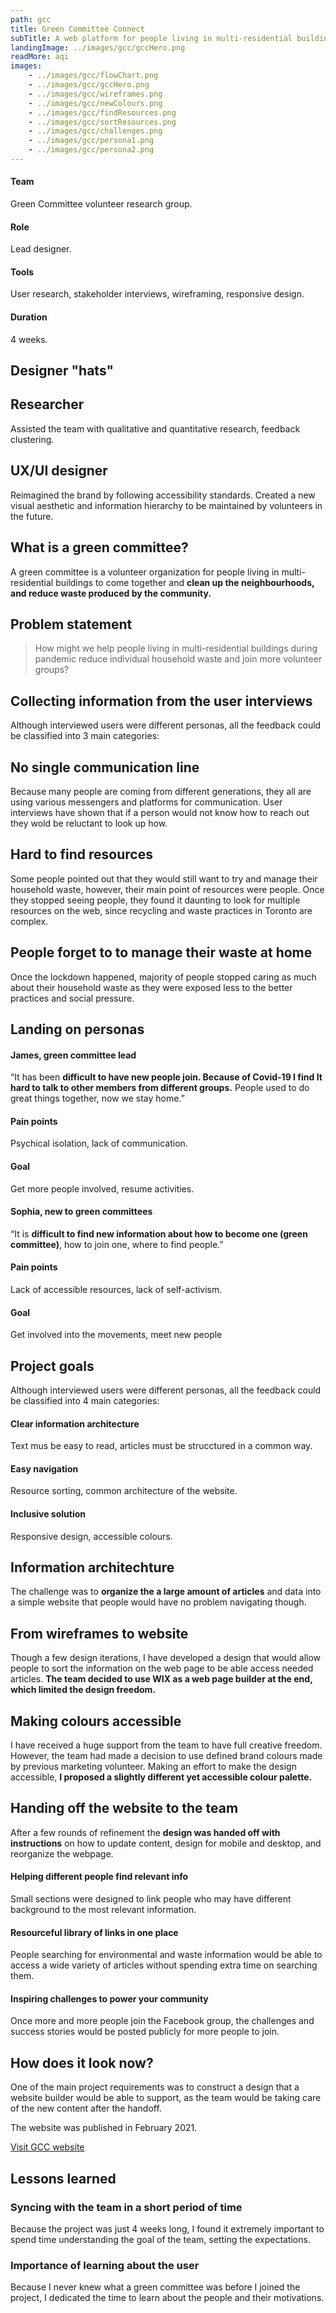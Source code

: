 ```yaml
---
path: gcc
title: Green Committee Connect
subTitle: A web platform for people living in multi-residential buildings to join volunteer organizations to clean neighbourhoods and reduce waste produced by the community. 
landingImage: ../images/gcc/gccHero.png
readMore: aqi
images:
    - ../images/gcc/flowChart.png
    - ../images/gcc/gccHero.png
    - ../images/gcc/wireframes.png
    - ../images/gcc/newColours.png 
    - ../images/gcc/findResources.png
    - ../images/gcc/sortResources.png
    - ../images/gcc/challenges.png 
    - ../images/gcc/persona1.png 
    - ../images/gcc/persona2.png 
---
```


<GatsbyImage alt="High-fidelity mock-ups representing main sections of the GCC website: the hero intro, the mission, the find out what your green committee needs the most, and the featured challenges." image={props.gccHero} />

<Grid cols={4} mobileCols={2} mobileRows={2} className="mt-100"> 
    <div className="p-16">
        <h4 className="f-24 mb-16 mt-16">Team</h4>
        <p>Green Committee volunteer research group.</p>
    </div>
    <div className="p-16">
        <h4 className="f-24 mb-16 mt-16">Role</h4>
        <p>Lead designer.</p>
    </div>
    <div className="p-16">
        <h4 className="f-24 mb-16 mt-16">Tools</h4>
        <p>User research, stakeholder interviews, wireframing, responsive design. </p>
    </div>
    <div className="p-16">
        <h4 className="f-24 mb-16 mt-16">Duration</h4>
        <p>4 weeks.</p>
    </div>
</Grid>

## Designer "hats"

<Grid rows={2} className="w-500 m-w-100">
    <div className="flex flex-center">
        <div className="h-100 mt-50"><Research /></div>
        <div className="pl-48">
            <h2 className="f-24 mb-16 mt-16">Researcher</h2>
            <p>Assisted the team with  qualitative and quantitative research, feedback clustering. </p>
        </div>
    </div>
    <div className="flex flex-center">
        <div className="h-100 mt-50"><Wireframe /></div>
        <div className="pl-48">
            <h2 className="f-24 mb-16 mt-16">UX/UI designer</h2>
            <p>Reimagined the brand by following accessibility standards. Created a new visual aesthetic and information hierarchy to be maintained by volunteers in the future.</p>
        </div>
    </div>
</Grid>

## What is a green committee?

A green committee is a volunteer organization for people living in multi-residential buildings to come together and **clean up the neighbourhoods, and reduce waste produced by the community.**

## Problem statement

<BlockQuote background="#cde2cc59">
    How might we help people living in multi-residential buildings during pandemic reduce individual household waste and join more volunteer groups? 
</BlockQuote>

## Collecting information from the user interviews

Although interviewed users were different personas, all the feedback could be classified into 3 main categories:

<Grid rows={3} className="w-500 m-w-100">
    <div className="flex flex-center">
        <div className="h-100 mt-50 min-w-30"><People /></div>
        <div className="pl-48">
            <h2 className="f-24 mb-16 mt-16">No single communication line</h2>
            <p>Because many people are coming from different generations, they all are using various messengers and platforms for communication. User interviews have shown that if a person would not know how to reach out they wold be reluctant to look up how.</p>
        </div>
    </div>
    <div className="flex flex-center">
        <div className="h-100 mt-50 min-w-30 "><Paper /></div>
        <div className="pl-48">
            <h2 className="f-24 mb-16 mt-16">Hard to find resources </h2>
            <p>Some people pointed out that they would still want to try and manage their household waste, however, their main point of resources were people. Once they stopped seeing people, they found it daunting to look for multiple resources on the web, since recycling and waste practices in Toronto are complex.</p>
        </div>
    </div>
    <div className="flex flex-center">
        <div className="h-100 mt-50 min-w-30 "><Lightbulb /></div>
        <div className="pl-48">
            <h2 className="f-24 mb-16 mt-16">People forget to to manage their waste at home </h2>
            <p>Once the lockdown happened, majority of people stopped caring as much about their household waste as they were exposed less to the better practices and social pressure.</p>
        </div>
    </div>
</Grid>

## Landing on personas

<Grid rows={2} mobileRows={1} mobileCols={1} className="persona1 w-90 mt-100 mrl-auto">
    <Grid cols={['1fr', '3.5fr']} mobileCols={1} mobileRows={1} className="m-justify-center">
        <GatsbyImage imgStyle={{'object-fit': 'contain'}} alt="A photo of a younger latino man weating a suit, having his hair styled back" className="m-w-50 m-mb-32" image={props.persona1}/>
        <div  className="pl-48 m-pl-0">
            <h4 className="w-100 f-24 mb-16 mt-16">James, green committee lead</h4>
                <p>“It has been <strong>difficult to have new people join. Because of Covid-19 I find It hard to talk to other members from different groups.</strong> People used to do great things together, now we stay home.”</p>
        </div>
    </Grid>
    <Grid cols={2} mobileCols={1} mobileRows={1} className="mt-16"> 
        <div>
            <h4 className="w-100 f-24 mb-16 mt-16">Pain points</h4>
            <p>Psychical isolation, lack of communication. </p>
        </div>
        <div >
            <h4 className="f-24 mb-16 mt-16">Goal</h4>
            <p>Get more people involved, resume activities.</p>
      </div>
    </Grid>
</Grid>

<Grid rows={2} mobileRows={1} mobileCols={1} className="persona2 w-90 mt-100 mrl-auto">
    <Grid cols={['1fr', '3.5fr']} mobileCols={1} mobileRows={1} className="m-justify-center">
        <GatsbyImage imgStyle={{'object-fit': 'contain'}} alt="Image of a middle aged white woman with dark hair and gree eyes." className="m-w-50 m-mb-32" image={props.persona2}/>
        <div  className="pl-48 m-pl-0">
            <h4 className="w-100 f-24 mb-16 mt-16">Sophia, new to green committees </h4>
                <p>“It is <strong>difficult to find new information about how to become one (green committee)</strong>, how to join one, where to find people.”</p>
        </div>
    </Grid>
    <Grid cols={2} mobileCols={1} mobileRows={1} className="mt-16"> 
      <div className="w-90">
          <h4 className="w-100 f-24 mb-16 mt-16">Pain points</h4>
          <p>Lack of accessible resources, lack of self-activism.</p>
      </div>
        <div className="w-90">
          <h4 className="f-24 mb-16 mt-16">Goal</h4>
          <p>Get involved into the movements, meet new people</p>
      </div>
    </Grid>
</Grid>

## Project goals

Although interviewed users were different personas, all the feedback could be classified into 4 main categories:

<Grid cols={3} mobileCols={1} mobileRows={3}> 
    <div className="p-16">
        <h4 className="f-24 mb-16 mt-16">Clear information architecture</h4>
        <p>Text mus be easy to read, articles must be strucctured in a common way.</p>
    </div>
    <div className="p-16">
        <h4 className="f-24 mb-16 mt-16">Easy navigation</h4>
        <p>Resource sorting, common architecture of the website.</p>
    </div>
    <div className="p-16">
        <h4 className="f-24 mb-16 mt-16">Inclusive solution</h4>
        <p>Responsive design, accessible colours. </p>
    </div>
</Grid>


## Information architechture

The challenge was to **organize the a large amount of articles** and data into a simple website that people would have no problem navigating though.

<Overflow caption="Information architecture flowchart.">
   <GccFlowchart/>
</Overflow>

## From wireframes to website
Though a few design iterations, I have developed a design that would allow people to sort the information on the web page to be able access needed articles. **The team decided to use WIX as a web page builder at the end, which limited the design freedom.**
<GatsbyImage alt="A user interface sketches using original content provided by the team: understand how to educe waste and be greener." image={props.wireframes}/>
<Overflow caption="Wireframes, the first design stage."></Overflow>

## Making colours accessible
I have received a huge support from the team to have full creative freedom. However, the team had made a decision to use defined brand colours made by previous marketing volunteer. Making an effort to make the design accessible, **I proposed a slightly different yet accessible colour palette.**
<GatsbyImage alt=" " image={props.newColours}/>
<Overflow caption="Before and after adjusted colours for better visual accessibility."></Overflow>


## Handing off the website to the team
After a few rounds of refinement the **design was handed off with instructions** on how to update content, design for mobile and desktop, and reorganize the webpage.

<Grid cols={2}>
    <GatsbyImage alt="A user interface with two main options leading to articles: find what your committee needs the most, and I'm already part of the" image={props.findResources} />
    <div className="flex flex-center justify-center flex-column">
        <h4 className="w-100 f-24 mb-16 mt-16">Helping different people find relevant info</h4>
        <p className="mr-90">Small sections were designed to link people who may have different background to the most relevant information. </p>
    </div>
</Grid>

<Grid cols={2}>
    <GatsbyImage alt="A screenshot of resourceful links about low waste life" image={props.sortResources} />
    <div className="flex flex-center justify-center flex-column">
        <h4 className="w-100 f-24 mb-16 mt-16">Resourceful library of links in one place </h4>
        <p className="mr-90">People searching for environmental and waste information would be able to access a wide variety of articles without spending extra time on searching them.</p>
    </div>
</Grid>

<Grid cols={2}>
    <GatsbyImage alt="A screenshot of featured challenges, activities people can do alone to feel as a part of a community." image={props.challenges} />
    <div className="flex flex-center justify-center flex-column">
        <h4 className="w-100 f-24 mb-16 mt-16">Inspiring challenges to power your community</h4>
        <p className="mr-90">Once more and more people join the Facebook group, the challenges and success stories would be posted publicly for more people to join.</p>
    </div>
</Grid>

## How does it look now?
One of the main project requirements was to construct a design that a website builder would be able to support, as the team would be taking care of the new content after the handoff.

The website was published in February 2021.

<a href="https://www.greencommitteeconnect.com" target="_blank" className="linkToAWebsite">Visit GCC website</a>

## Lessons learned
### Syncing with the team in a short period of time
Because the project was just 4 weeks long, I found it extremely important to spend  time understanding the goal of the team, setting the expectations.

### Importance of learning about the user
Because I never knew what a green committee was before I joined the project, I dedicated the time to learn about the people and their motivations.


